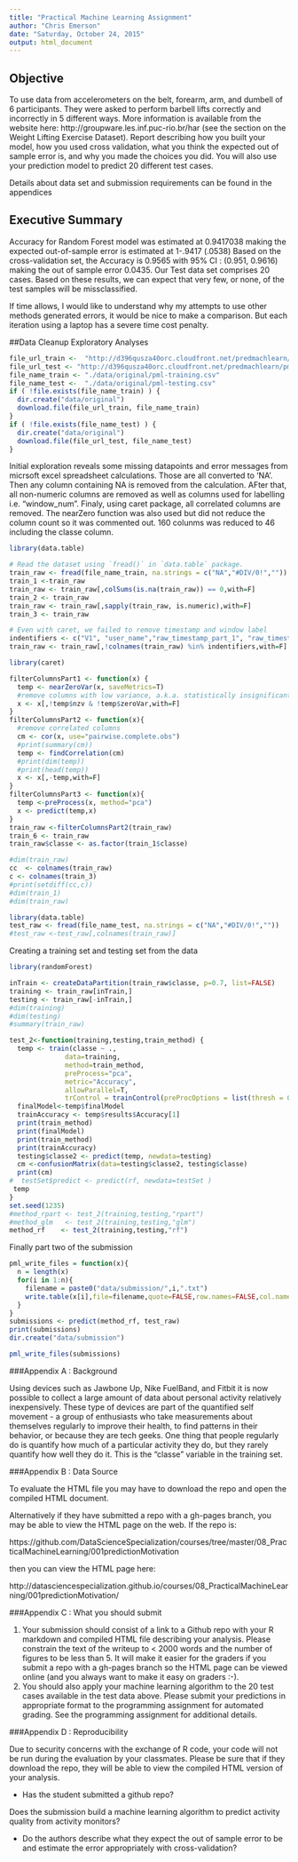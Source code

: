 ```yaml
---
title: "Practical Machine Learning Assignment"
author: "Chris Emerson"
date: "Saturday, October 24, 2015"
output: html_document
---
```


## Objective

To use data from accelerometers on the belt, forearm, arm, and dumbell of 6 participants. They were asked to perform barbell lifts correctly and incorrectly in 5 different ways. More information is available from the website here: http://groupware.les.inf.puc-rio.br/har (see the section on the Weight Lifting Exercise Dataset). 
Report describing how you built your model, how you used cross validation, what you think the expected out of sample error is, and why you made the choices you did. You will also use your prediction model to predict 20 different test cases.

Details about data set and submission requirements can be found in the appendices

## Executive Summary 

Accuracy for Random Forest model was estimated at 0.9417038 making the expected out-of-sample error is estimated at 1-.9417 (.0538) Based on the cross-validation set, the  Accuracy is 0.9565 with 95% CI : (0.951, 0.9616) making the out of sample error 0.0435. Our Test data set comprises 20 cases. Based on these results, we can expect that very few, or none, of the test samples will be missclassified.

If time allows, I would like to understand why my attempts to use other methods generated errors, it would be nice to make a comparison.  But each iteration using a laptop has a severe time cost penalty. 

##Data Cleanup Exploratory Analyses
```r
file_url_train <-  "http://d396qusza40orc.cloudfront.net/predmachlearn/pml-training.csv"
file_url_test <- "http://d396qusza40orc.cloudfront.net/predmachlearn/pml-testing.csv"
file_name_train <- "./data/original/pml-training.csv"
file_name_test <-  "./data/original/pml-testing.csv"
if ( !file.exists(file_name_train) ) {
  dir.create("data/original")
  download.file(file_url_train, file_name_train)
}
if ( !file.exists(file_name_test) ) {
  dir.create("data/original")
  download.file(file_url_test, file_name_test)
}

```

Initial exploration reveals some missing datapoints and error messages from micrsoft  excel spreadsheet calculations.  Those are all converted to 'NA'.  Then any column containing NA is removed from the calculation.  AFter that, all non-numeric columns are removed as well as columns used for labelling i.e. "window_num". Finaly, using caret package, all correlated columns are removed.  The nearZero function was also used but did not reduce the column count so it was commented out.  160 colunms was reduced to 46 including the classe column.

```r

library(data.table)

# Read the dataset using `fread()` in `data.table` package.
train_raw <- fread(file_name_train, na.strings = c("NA","#DIV/0!",""))
train_1 <-train_raw 
train_raw <- train_raw[,colSums(is.na(train_raw)) == 0,with=F]
train_2 <- train_raw
train_raw <- train_raw[,sapply(train_raw, is.numeric),with=F]
train_3 <- train_raw

# Even with caret, we failed to remove timestamp and window label
indentifiers <- c("V1", "user_name","raw_timestamp_part_1", "raw_timestamp_part_2", "cvtd_timestamp","new_window","num_window")
train_raw <- train_raw[,!colnames(train_raw) %in% indentifiers,with=F] 

```


``` r
library(caret)

filterColumnsPart1 <- function(x) {
  temp <- nearZeroVar(x, saveMetrics=T)
  #remove columns with low variance, a.k.a. statistically insignificant
  x <- x[,!temp$nzv & !temp$zeroVar,with=F]
}
filterColumnsPart2 <- function(x){
  #remove correlated columns
  cm <- cor(x, use="pairwise.complete.obs")
  #print(summary(cm))
  temp <- findCorrelation(cm)
  #print(dim(temp))
  #print(head(temp))
  x <- x[,-temp,with=F]
}
filterColumnsPart3 <- function(x){
  temp <-preProcess(x, method="pca")
  x <- predict(temp,x)
}
train_raw <-filterColumnsPart2(train_raw)
train_6 <- train_raw
train_raw$classe <- as.factor(train_1$classe)

#dim(train_raw)
cc  <- colnames(train_raw)
c <- colnames(train_3)
#print(setdiff(cc,c))
#dim(train_1)
#dim(train_raw)
```

```r
library(data.table)
test_raw <- fread(file_name_test, na.strings = c("NA","#DIV/0!",""))
#test_raw <-test_raw[,colnames(train_raw)]
```

Creating a training set and testing set from  the data

```r
library(randomForest)

inTrain <- createDataPartition(train_raw$classe, p=0.7, list=FALSE)
training <- train_raw[inTrain,]
testing <- train_raw[-inTrain,]
#dim(training)
#dim(testing)
#summary(train_raw)

```
``` r
test_2<-function(training,testing,train_method) {
  temp <- train(classe ~ ., 
              data=training, 
              method=train_method, 
              preProcess="pca", 
              metric="Accuracy",
              allowParallel=T,
              trControl = trainControl(preProcOptions = list(thresh = 0.8)))
  finalModel<-temp$finalModel
  trainAccuracy <- temp$results$Accuracy[1]
  print(train_method)
  print(finalModel)
  print(train_method)
  print(trainAccuracy)
  testing$classe2 <- predict(temp, newdata=testing)
  cm <-confusionMatrix(data=testing$classe2, testing$classe)
  print(cm)
#  testSet$predict <- predict(rf, newdata=testSet )
 temp
}
set.seed(1235)
#method_rpart <- test_2(training,testing,"rpart")
#method_glm   <- test_2(training,testing,"glm")
method_rf    <- test_2(training,testing,"rf")

```

Finally part two of the submission

```r

pml_write_files = function(x){
  n = length(x)
  for(i in 1:n){
    filename = paste0("data/submission/",i,".txt")
    write.table(x[i],file=filename,quote=FALSE,row.names=FALSE,col.names=FALSE)
  }
}
submissions <- predict(method_rf, test_raw)
print(submissions)
dir.create("data/submission")

pml_write_files(submissions)
```

###Appendix A : Background

Using devices such as Jawbone Up, Nike FuelBand, and Fitbit it is now possible to collect a large amount of data about personal activity relatively inexpensively. These type of devices are part of the quantified self movement - a group of enthusiasts who take measurements about themselves regularly to improve their health, to find patterns in their behavior, or because they are tech geeks. One thing that people regularly do is quantify how much of a particular activity they do, but they rarely quantify how well they do it. This is the "classe" variable in the training set. 

###Appendix B : Data Source

To evaluate the HTML file you may have to download the repo and open the compiled HTML document. 

Alternatively if they have submitted a repo with a gh-pages branch, you may be able to view the HTML page on the web. If the repo is: 

https://github.com/DataScienceSpecialization/courses/tree/master/08_PracticalMachineLearning/001predictionMotivation

then you can view the HTML page here: 

http://datasciencespecialization.github.io/courses/08_PracticalMachineLearning/001predictionMotivation/

###Appendix C : What you should submit

1. Your submission should consist of a link to a Github repo with your R markdown and compiled HTML file describing your analysis. Please constrain the text of the writeup to < 2000 words and the number of figures to be less than 5. It will make it easier for the graders if you submit a repo with a gh-pages branch so the HTML page can be viewed online (and you always want to make it easy on graders :-).
2. You should also apply your machine learning algorithm to the 20 test cases available in the test data above. Please submit your predictions in appropriate format to the programming assignment for automated grading. See the programming assignment for additional details. 

###Appendix D : Reproducibility 

Due to security concerns with the exchange of R code, your code will not be run during the evaluation by your classmates. Please be sure that if they download the repo, they will be able to view the compiled HTML version of your analysis. 

- Has the student submitted a github repo?

Does the submission build a machine learning algorithm to predict activity quality from activity monitors?


- Do the authors describe what they expect the out of sample error to be and estimate the error appropriately with cross-validation?

